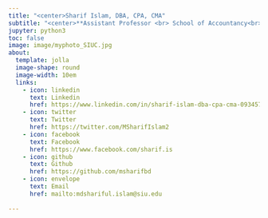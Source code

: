 ```yaml
---
title: "<center>Sharif Islam, DBA, CPA, CMA"
subtitle: "<center>**Assistant Professor <br> School of Accountancy<br> Southern Illinois University Carbondale <br> Carbondale, IL**"
jupyter: python3
toc: false 
image: image/myphoto_SIUC.jpg
about:
  template: jolla
  image-shape: round
  image-width: 10em
  links: 
    - icon: linkedin
      text: Linkedin
      href: https://www.linkedin.com/in/sharif-islam-dba-cpa-cma-09345730/
    - icon: twitter
      text: Twitter
      href: https://twitter.com/MSharifIslam2
    - icon: facebook
      text: Facebook
      href: https://www.facebook.com/sharif.is
    - icon: github
      text: Github
      href: https://github.com/msharifbd
    - icon: envelope
      text: Email
      href: mailto:mdshariful.islam@siu.edu
    
---
```


